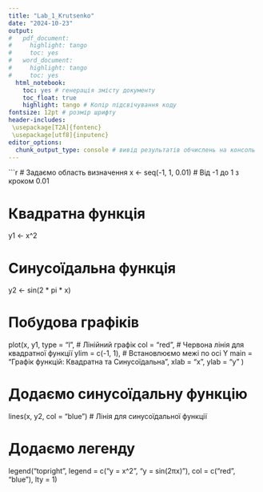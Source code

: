 ```yaml
---
title: "Lab_1_Krutsenko"
date: "2024-10-23"
output:
#   pdf_document:
#     highlight: tango
#     toc: yes
#   word_document:
#     highlight: tango
#     toc: yes
  html_notebook:
    toc: yes # генерація змісту документу
    toc_float: true
    highlight: tango # Колір підсвічування коду
fontsize: 12pt # розмір шрифту
header-includes:
 \usepackage[T2A]{fontenc}
 \usepackage[utf8]{inputenc}
editor_options: 
  chunk_output_type: console # вивід результатів обчислень на консоль
---
```


```r
# Задаємо область визначення
x <- seq(-1, 1, 0.01)  # Від -1 до 1 з кроком 0.01

# Квадратна функція
y1 <- x^2

# Синусоїдальна функція
y2 <- sin(2 * pi * x)

# Побудова графіків
plot(x, y1,
     type = "l",        # Лінійний графік
     col = "red",       # Червона лінія для квадратної функції
     ylim = c(-1, 1),   # Встановлюємо межі по осі Y
     main = "Графік функцій: Квадратна та Синусоїдальна",
     xlab = "x",
     ylab = "y"
)

# Додаємо синусоїдальну функцію
lines(x, y2, col = "blue")  # Лінія для синусоїдальної функції

# Додаємо легенду
legend("topright", legend = c("y = x^2", "y = sin(2πx)"), col = c("red", "blue"), lty = 1)